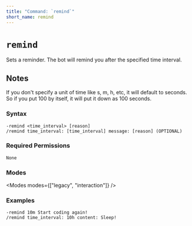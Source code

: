 ```yaml
---
title: "Command: `remind`"
short_name: remind
---
```



# `remind`

Sets a reminder. The bot will remind you after the specified time interval.

## Notes

If you don't specify a unit of time like s, m, h, etc, it will default to seconds. So if you put 100 by itself, it will put it down as 100 seconds.

### Syntax

```
-remind <time_interval> [reason]
/remind time_interval: [time_interval] message: [reason] (OPTIONAL)
```

### Required Permissions

`None`

### Modes

<Modes modes={["legacy", "interaction"]} />

### Examples

```
-remind 10m Start coding again!
/remind time_interval: 10h content: Sleep!
```
